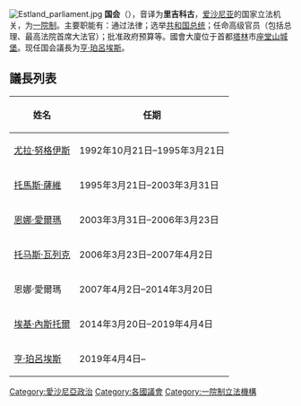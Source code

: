 {{Infobox legislature
 | name          = 国会
 | native_name   = Riigikogu
 | coa_pic       =Riigikogu_logo_noBG.png
 | coa-pic       = 
 | session_room  = 
 | house_type    = [[一院制|一院制]]
 | leader1_type  = 議長
 | leader1       = [[於里·拉塔斯|於里·拉塔斯]]
 | party1        = [[愛沙尼亞中間黨|中間黨]]
 | election1     = 2021年3月18日
 | members       = 101
 | political_groups1 = 
* {{Color box|#FBCF05|border=darkgray}} [[爱沙尼亚改革党|爱沙尼亚改革党]] (34)
* {{Color box|#007557|border=darkgray}} [[愛沙尼亞中間黨|愛沙尼亞中間黨]] (25)
* {{Color box|#0063AF|border=darkgray}} [[愛沙尼亞保守人民黨|愛沙尼亞保守人民黨]] (19)
* {{Color box|#009CE2|border=darkgray}} [[祖國_(愛沙尼亞政黨)|祖國]] (12)
* {{Color box|#E10600|border=darkgray}} [[社會民主黨_(愛沙尼亞)|社會民主黨]] (10)
* {{Color box|#CCCCCC|border=darkgray}} [[独立人士|独立人士]] (1)
 | last_election1= [[2019年愛沙尼亞議會選舉|2019年3月3日]]
 | next_election1= 2023年
 | voting_system1 = [[名单比例代表制|名单比例代表制]]<br>[[洪德法|洪德法]]
 | meeting_place = [[座堂山城堡|座堂山城堡]]
 | structure1 = Estonia Riigikogu 2019.svg
 | structure1_res = 250px
 | website       = [http://www.riigikogu.ee www.riigikogu.ee]
}}
[[File:Estland_parliament.jpg|thumb]]
'''国会'''（{{lang-et|Riigikogu}}），音译为'''里吉科古'''，[[爱沙尼亚|爱沙尼亚]]的国家立法机关，为[[一院制|一院制]]。主要职能有：通过法律；选举[[爱沙尼亚总统|共和国总统]]；任命高级官员（包括总理、最高法院首席大法官）；批准政府预算等。國會大廈位于首都[[塔林|塔林]]市[[座堂山城堡|座堂山城堡]]。现任国会議長为[[亨·珀呂埃斯|亨·珀呂埃斯]]。

==議長列表==
{| class="wikitable"
! 姓名
! 任期
|-
|[[尤拉·努格伊斯|尤拉·努格伊斯]]
|1992年10月21日–1995年3月21日
|-
|[[托馬斯·薩維|托馬斯·薩維]]
|1995年3月21日–2003年3月31日
|-
|[[恩娜·愛爾瑪|恩娜·愛爾瑪]]
|2003年3月31日–2006年3月23日
|-
|[[托马斯·瓦列克|托马斯·瓦列克]]
|2006年3月23日–2007年4月2日
|-
|恩娜·愛爾瑪
|2007年4月2日–2014年3月20日
|-
|[[埃基·內斯托爾|埃基·內斯托爾]]
|2014年3月20日–2019年4月4日
|-
|[[亨·珀呂埃斯|亨·珀呂埃斯]]
|2019年4月4日–
|}
<!--
==参考文献==
{{reflist}}
-->
{{歐洲題目|議會}}

[[Category:愛沙尼亞政治|Category:愛沙尼亞政治]]
[[Category:各國議會|Category:各國議會]]
[[Category:一院制立法機構|Category:一院制立法機構]]